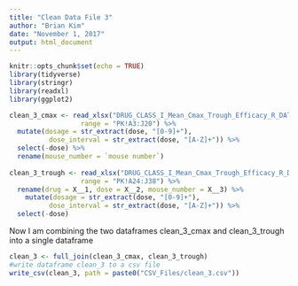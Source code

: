 ```yaml
---
title: "Clean Data File 3"
author: "Brian Kim"
date: "November 1, 2017"
output: html_document
---
```


```r
knitr::opts_chunk$set(echo = TRUE)
library(tidyverse)
library(stringr)
library(readxl)
library(ggplot2)
```

```r
clean_3_cmax <- read_xlsx("DRUG_CLASS_I_Mean_Cmax_Trough_Efficacy_R_DATA_ANALYSIS.xlsx",
                  range = "PK!A3:J20") %>%
  mutate(dosage = str_extract(dose, "[0-9]+"),
          dose_interval = str_extract(dose, "[A-Z]+")) %>%
  select(-dose) %>%
  rename(mouse_number = `mouse number`)
  
clean_3_trough <- read_xlsx("DRUG_CLASS_I_Mean_Cmax_Trough_Efficacy_R_DATA_ANALYSIS.xlsx",
                  range = "PK!A24:J38") %>%
  rename(drug = X__1, dose = X__2, mouse_number = X__3) %>%
    mutate(dosage = str_extract(dose, "[0-9]+"),
          dose_interval = str_extract(dose, "[A-Z]+")) %>%
  select(-dose)
```

Now I am combining the two dataframes clean_3_cmax and clean_3_trough into a single dataframe
```r
clean_3 <- full_join(clean_3_cmax, clean_3_trough)
#write dataframe clean_3 to a csv file
write_csv(clean_3, path = paste0("CSV_Files/clean_3.csv"))

```